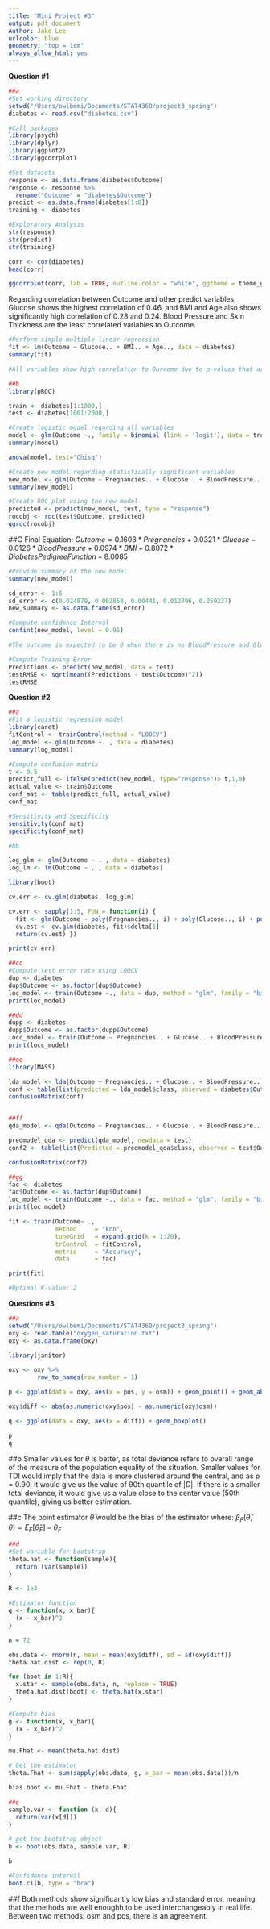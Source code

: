 ```yaml
---
title: "Mini Project #3"
output: pdf_document
Author: Jake Lee
urlcolor: blue
geometry: "top = 1cm"
always_allow_html: yes
---
```

**Question #1**

```r
##a
#Set working directory
setwd("/Users/owlbemi/Documents/STAT4360/project3_spring")
diabetes <- read.csv("diabetes.csv")

#Call packages
library(psych)
library(dplyr)
library(ggplot2)
library(ggcorrplot)

#Set datasets
response <- as.data.frame(diabetes$Outcome)
response <- response %>%
  rename("Outcome" = "diabetes$Outcome")
predict <- as.data.frame(diabetes[1:8])
training <- diabetes

#Exploratory Analysis
str(response)
str(predict)
str(training)

corr <- cor(diabetes)
head(corr)

ggcorrplot(corr, lab = TRUE, outline.color = "white", ggtheme = theme_gray, title = "Correlation between variables in diabetes data")
```

Regarding correlation between Outcome and other predict variables, Glucose shows the highest correlation of 0.46, and BMI and Age also shows significantly high correlation of 0.28 and 0.24. Blood Pressure and Skin Thickness are the least correlated variables to Outcome.

```r
#Perform simple multiple linear regression
fit <- lm(Outcome ~ Glucose.. + BMI.. + Age.., data = diabetes)
summary(fit)

#All variables show high correlation to Ourcome due to p-values that are less than 0.05.

##b
library(pROC)

train <- diabetes[1:1000,]
test <- diabetes[1001:2000,]

#Create logistic model regarding all variables
model <- glm(Outcome ~., family = binomial (link = 'logit'), data = train)
summary(model)

anova(model, test="Chisq")

#Create new model regarding statistically significant variables
new_model <- glm(Outcome ~ Pregnancies.. + Glucose.. + BloodPressure.. + BMI.. + DiabetesPedigreeFunction..,family = binomial (link = 'logit'), data = train)
summary(new_model)

#Create ROC plot using the new model
predicted <- predict(new_model, test, type = "response")
rocobj <- roc(test$Outcome, predicted)
ggroc(rocobj)
```
##C
Final Equation: $Outcome = 0.1608 * Pregnancies + 0.0321 * Glucose - 0.0126 * BloodPressure + 0.0974 * BMI + 0.8072 * DiabetesPedigreeFunction - 8.0085$

```r
#Provide summary of the new model
summary(new_model)

sd_error <- 1:5
sd_error <- c(0.024879, 0.002858, 0.00441, 0.012796, 0.259237)
new_summary <- as.data.frame(sd_error)

#Compute confidence Interval
confint(new_model, level = 0.95)

#The outcome is expected to be 0 when there is no BloodPressure and Glucose present. If the glucose were to differ by one unit, outcome will differ by 0.0321 in average; similarly, if blood pressure differs by one unit, the outcome will differ by -0.0126.

#Compute Training Error
Predictions <- predict(new_model, data = test)
testRMSE <- sqrt(mean((Predictions - test$Outcome)^2))
testRMSE
```

**Question #2**

```r
##a
#Fit a logistic regression model
library(caret)
fitControl <- trainControl(method = "LOOCV")
log_model <- glm(Outcome ~. , data = diabetes)
summary(log_model)

#Compute confusion matrix
t <- 0.5
predict_full <- ifelse(predict(new_model, type="response")> t,1,0)
actual_value <- train$Outcome
conf_mat <- table(predict_full, actual_value)
conf_mat

#Sensitivity and Specificity
sensitivity(conf_mat)
specificity(conf_mat)

#bb

log_glm <- glm(Outcome ~ . , data = diabetes)
log_lm <- lm(Outcome ~ . , data = diabetes)

library(boot)

cv.err <- cv.glm(diabetes, log_glm)

cv.err <- sapply(1:5, FUN = function(i) {
  fit <- glm(Outcome ~ poly(Pregnancies.., i) + poly(Glucose.., i) + poly(BloodPressure.., i) + poly(BMI.., 1) + poly(DiabetesPedigreeFunction.., i) + poly(Insulin.., i) + poly(Age.., i) + poly(SkinThickness.., i), data = diabetes)
  cv.est <- cv.glm(diabetes, fit)$delta[1]
  return(cv.est) })

print(cv.err)

##cc
#Compute test error rate using LOOCV
dup <- diabetes
dup$Outcome <- as.factor(dup$Outcome)
loc_model <- train(Outcome ~., data = dup, method = "glm", family = "binomial", trControl = fitControl)
print(loc_model)

##dd
dupp <- diabetes
dupp$Outcome <- as.factor(dupp$Outcome)
locc_model <- train(Outcome ~ Pregnancies.. + Glucose.. + BloodPressure.. + BMI.. + DiabetesPedigreeFunction.., data = dupp, method = "glm", family = "binomial", trControl = fitControl)
print(locc_model)

##ee
library(MASS)

lda_model <- lda(Outcome ~ Pregnancies.. + Glucose.. + BloodPressure.. + BMI.. + DiabetesPedigreeFunction.., data = diabetes, CV = T)
conf <- table(list(predicted = lda_model$class, observed = diabetes$Outcome))
confusionMatrix(conf)


##ff
qda_model <- qda(Outcome ~ Pregnancies.. + Glucose.. + BloodPressure.. + BMI.. + DiabetesPedigreeFunction.., data = diabetes)

predmodel_qda <- predict(qda_model, newdata = test)
conf2 <- table(list(Predicted = predmodel_qda$class, observed = test$Outcome))

confusionMatrix(conf2)

##gg
fac <- diabetes
fac$Outcome <- as.factor(dup$Outcome)
loc_model <- train(Outcome ~., data = fac, method = "glm", family = "binomial", trControl = fitControl)
print(loc_model)

fit <- train(Outcome~ .,
             method     = "knn",
             tuneGrid   = expand.grid(k = 1:20),
             trControl  = fitControl,
             metric     = "Accuracy",
             data       = fac)

print(fit)

#Optimal K-value: 2
```
**Questions #3**

```r
##a
setwd("/Users/owlbemi/Documents/STAT4360/project3_spring")
oxy <- read.table("oxygen_saturation.txt")
oxy <- as.data.frame(oxy)

library(janitor)

oxy <- oxy %>%
        row_to_names(row_number = 1)

p <- ggplot(data = oxy, aes(x = pos, y = osm)) + geom_point() + geom_abline(intercept = 0, slope = 1)

oxy$diff <- abs(as.numeric(oxy$pos) - as.numeric(oxy$osm))

q <- ggplot(data = oxy, aes(x = diff)) + geom_boxplot()

p
q
```
##b
Smaller values for $\theta$ is better, as total deviance refers to overall range of the measure of the population equality of the situation. Smaller values for TDI would imply that the data is more clustered around the central, and as p = 0.90, it would give us the value of 90th quantile of $|D|$. If there is a smaller total deviance, it would give us a value close to the center value (50th quantile), giving us better estimation.

##c
The point estimator $\hat\theta$ would be the bias of the estimator where: $\beta_F(\hat\theta, \theta) = E_F[\hat\theta_F]-\theta_F$

```r
##d
#Set variable for bootstrap
theta.hat <- function(sample){
  return (var(sample))
}

R <- 1e3

#Estimator function
g <- function(x, x_bar){
  (x - x_bar)^2
}

n = 72

obs.data <- rnorm(n, mean = mean(oxy$diff), sd = sd(oxy$diff))
theta.hat.dist <- rep(0, R)

for (boot in 1:R){
  x.star <- sample(obs.data, n, replace = TRUE)
  theta.hat.dist[boot] <- theta.hat(x.star)
}

#Compute bias
g <- function(x, x_bar){
  (x - x_bar)^2
}

mu.Fhat <- mean(theta.hat.dist)

# Get the estimator
theta.Fhat <- sum(sapply(obs.data, g, x_bar = mean(obs.data)))/n

bias.boot <- mu.Fhat - theta.Fhat

##e
sample.var <- function (x, d){
  return(var(x[d]))
}

# get the bootstrap object
b <- boot(obs.data, sample.var, R)

b

#Confidence interval
boot.ci(b, type = "bca")
```

##f
Both methods show significantly low bias and standard error, meaning that the methods are well enoughh to be used interchangeably in real life. Between two methods: osm and pos, there is an agreement.
